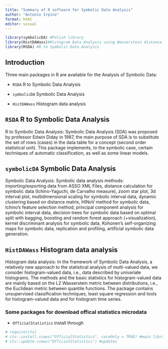 ```yaml
---
title: "Summary of R software for Symbolic Data Analysis"
author: "Antonio Irpino"
format: html
editor: visual
---
```


```r
library(symbolicDA) #Polish library
library(HistDAWass)#Histogram Data Analysis using Wasserstein distance
library(RSDA) #R to Symbolic Data Analysis

```

## Introduction

Three main packages in R are available for the Analysis of Symbolic Data:

-   `RSDA` R to Symbolic Data Analysis

-   `symbolicDA` Symbolic Data Analysis

-   `HistDAWass` Histogram data analysis

## `RSDA` R to Symbolic Data Analysis

R to Symbolic Data Analysis: Symbolic Data Analysis (SDA) was proposed by professor Edwin Diday in 1987, the main purpose of SDA is to substitute the set of rows (cases) in the data table for a concept (second order statistical unit). This package implements, to the symbolic case, certain techniques of automatic classification, as well as some linear models.

## `symbolicDA` Symbolic Data Analysis

Symbolic Data Analysis: Symbolic data analysis methods: importing/exporting data from ASSO XML Files, distance calculation for symbolic data (Ichino-Yaguchi, de Carvalho measure), zoom star plot, 3d interval plot, multidimensional scaling for symbolic interval data, dynamic clustering based on distance matrix, HINoV method for symbolic data, Ichino's feature selection method, principal component analysis for symbolic interval data, decision trees for symbolic data based on optimal split with bagging, boosting and random forest approach (+visualization), kernel discriminant analysis for symbolic data, Kohonen's self-organizing maps for symbolic data, replication and profiling, artificial symbolic data generation.

## `HistDAWass` Histogram data analysis

Histogram data analysis: In the framework of Symbolic Data Analysis, a relatively new approach to the statistical analysis of multi-valued data, we consider histogram-valued data, i.e., data described by univariate histograms. The methods and the basic statistics for histogram-valued data are mainly based on the L2 Wasserstein metric between distributions, i.e., the Euclidean metric between quantile functions. The package contains unsupervised classification techniques, least square regression and tools for histogram-valued data and for histogram time series.

### Some packages for download offical statistics microdata

-   `OfficialStatistics` install through

```r
# require(ctv)
# ctv::install.views("OfficialStatistics", coreOnly = TRUE) #main library
# ctv::update.views("OfficialStatistics") #updates
                   
```
